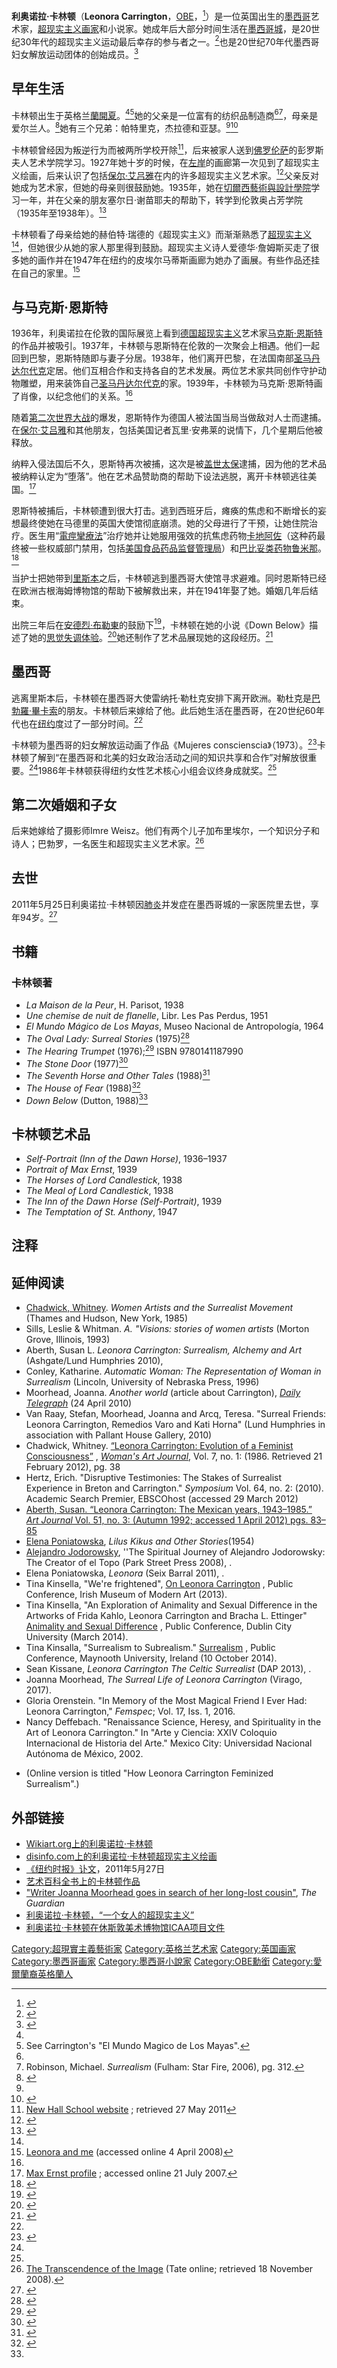 {{noteTA
|1=zh-cn:毕加索; zh-tw:畢卡索; zh-hk:畢加索;
|2=zh-cn:利奥诺拉; zh-tw:李奧諾拉; zh-hk:李奧諾拉;
}}
{{Infobox person
| name          = 利奥诺拉·卡林顿<br>Leonora Carrington
| image         = 
| field         = [[超现实主义|超现实主义]] 
| children      = Gabriel Weisz和Pablo Weisz
| birth_date    = {{birth date|1917|4|6}}
| birth_place   = {{GBR}}英格兰[[蘭開夏|蘭開夏]]
| death_date    = {{death date and age|2011|5|25|1917|4|6}}
| death_place   = {{MEX}}[[墨西哥城|墨西哥城]]
| spouse        = 雷纳托·勒杜克<br/>Emericko Weisz
| website       = {{URL|www.leocarrington.com/}}
}}

'''利奥诺拉·卡林顿'''（'''Leonora Carrington'''，[[大英帝國勳章|OBE]]，{{bd|1917年|4月6日|2011年|5月25日|catIdx=C}}<ref>{{cite web|url=http://www.seattlepi.com/entertainment/article/Surrealist-Leonora-Carrington-dies-at-94-in-Mexico-1397084.php |title=Surrealist Leonora Carrington dies at 94 in Mexico City |work=www.seattlepi.com |date=2011-05-26 |author-separator=, |author1=Mark Stevenson |author2=Associated Press |authorlink2=Associated Press }}{{dead link|date=六月 2017 |bot=InternetArchiveBot }}</ref>）是一位英国出生的[[墨西哥|墨西哥]]艺术家，[[超现实主义|超现实主义画家]]和小说家。她成年后大部分时间生活在[[墨西哥城|墨西哥城]]，是20世纪30年代的超现实主义运动最后幸存的参与者之一。<ref>{{cite web|title=Leonora Carrington dead at 94|url=https://www.wsws.org/en/articles/2011/06/carr-j22.html|accessdate=2013-04-23|archive-date=2013-03-20|archive-url=https://web.archive.org/web/20130320205146/http://wsws.org/en/articles/2011/06/carr-j22.html|dead-url=no}}</ref>也是20世纪70年代墨西哥妇女解放运动团体的创始成员。<ref name="ReferenceA">{{cite journal|last1=Chadwick|first1=Whitney|title=Leonora Carrington: Evolution of a Feminist Consciousness|journal=Women's Art Journal|date=1986|pages=37–42}}</ref>

==早年生活==
卡林顿出生于英格兰[[蘭開夏|蘭開夏]]。<ref name=son/><ref name="Leonora 1964">See Carrington's "El Mundo Magico de Los Mayas".</ref>她的父亲是一位富有的纺织品制造商<ref name=son/><ref>Robinson, Michael. ''Surrealism'' (Fulham: Star Fire, 2006), pg. 312.</ref>，母亲是爱尔兰人。<ref name=son>{{Cite web |url=http://www.carringtonleo.5u.com/leoweb/leobio.htm |title=Leo Carrington & Sons website |accessdate=2015-07-04 |archive-date=2011-05-29 |archive-url=https://web.archive.org/web/20110529035908/http://www.carringtonleo.5u.com/leoweb/leobio.htm |dead-url=yes }}</ref>她有三个兄弟：帕特里克，杰拉德和亚瑟。<ref name="aberth"/><ref name="William Grimes">{{cite web|url=http://www.nytimes.com/2011/05/27/arts/design/leonora-carrington-surrealist-dies-at-94.html?ref=deathsobituariese|title=Leonora Carrington Is Dead at 94; Artist and Author of Surrealist Work|author=William Grimes|work=The New York Times|date=2011-05-26|authorlink=William Grimes (journalist)|accessdate=2015-07-04|archive-date=2015-04-19|archive-url=https://web.archive.org/web/20150419191512/http://www.nytimes.com/2011/05/27/arts/design/leonora-carrington-surrealist-dies-at-94.html?ref=deathsobituariese|dead-url=no}}</ref>

卡林顿曾经因为叛逆行为而被两所学校开除<ref>[http://www.newhallschool.co.uk New Hall School website] {{Wayback|url=http://www.newhallschool.co.uk/ |date=20200918025324 }}; retrieved 27 May 2011</ref>，后来被家人送到[[佛罗伦萨|佛罗伦萨]]的彭罗斯夫人艺术学院学习。1927年她十岁的时候，在[[左岸|左岸]]的画廊第一次见到了超现实主义绘画，后来认识了包括[[保尔·艾吕雅|保尔·艾吕雅]]在内的许多超现实主义艺术家。<ref name="Carington Leonara bio">{{cite web|last=Carrington Leonara|title=Carrington Leonara bio|url=http://www.rogallery.com/Carrington_Leonora/carrington-bio.html|accessdate=2013-05-14|archive-date=2013-01-21|archive-url=https://web.archive.org/web/20130121033409/http://rogallery.com/Carrington_Leonora/carrington-bio.html|dead-url=no}}</ref>父亲反对她成为艺术家，但她的母亲则很鼓励她。1935年，她在[[切爾西藝術與設計學院|切爾西藝術與設計學院]]学习一年，并在父亲的朋友塞尔日·谢苗耶夫的帮助下，转学到伦敦奥占芳学院（1935年至1938年）。<ref name="aberth">{{cite book|last=Aberth|first=Susan|title=Leonora Carrington: Surrealism, Alchemy and Art.|year=2010|publisher=Lund Humphries|pages=11, 20–43, 149}}</ref>

卡林顿看了母亲给她的赫伯特·瑞德的《超现实主义》而渐渐熟悉了[[超现实主义|超现实主义]]<ref name="William Grimes"/>，但她很少从她的家人那里得到鼓励。超现实主义诗人爱德华·詹姆斯买走了很多她的画作并在1947年在纽约的皮埃尔马蒂斯画廊为她办了画展。有些作品还挂在自己的家里。<ref>[http://arts.guardian.co.uk/features/story/0,,1981212,00.html#article_continue Leonora and me] {{Wayback|url=http://arts.guardian.co.uk/features/story/0,,1981212,00.html#article_continue |date=20080512044312 }} (accessed online 4 April 2008)</ref>

==与马克斯·恩斯特==
1936年，利奥诺拉在伦敦的国际展览上看到[[德意志人|德国]][[超现实主义|超现实主义]]艺术家[[马克斯·恩斯特|马克斯·恩斯特]]的作品并被吸引。1937年，卡林顿与恩斯特在伦敦的一次聚会上相遇。他们一起回到巴黎，恩斯特随即与妻子分居。1938年，他们离开巴黎，在法国南部[[圣马丹达尔代克_(阿尔代什省)|圣马丹达尔代克]]定居。他们互相合作和支持各自的艺术发展。两位艺术家共同创作守护动物雕塑，用来装饰自己[[圣马丹达尔代克_(阿尔代什省)|圣马丹达尔代克]]的家。1939年，卡林顿为马克斯·恩斯特画了肖像，以纪念他们的关系。<ref name="aberth"/>

随着[[第二次世界大战|第二次世界大战]]的爆发，恩斯特作为德国人被法国当局当做敌对人士而逮捕。在[[保尔·艾吕雅|保尔·艾吕雅]]和其他朋友，包括美国记者瓦里·安弗莱的说情下，几个星期后他被释放。

纳粹入侵法国后不久，恩斯特再次被捕，这次是被[[盖世太保|盖世太保]]逮捕，因为他的艺术品被纳粹认定为“堕落”。他在艺术品赞助商的帮助下设法逃脱，离开卡林顿逃往美国。<ref>[http://www.abcgallery.com/E/ernst/ernstbio.html Max Ernst profile] {{Wayback|url=http://www.abcgallery.com/E/ernst/ernstbio.html |date=20150705144040 }}; accessed online 21 July 2007.</ref>

恩斯特被捕后，卡林顿遭到很大打击。逃到西班牙后，瘫痪的焦虑和不断增长的妄想最终使她在马德里的英国大使馆彻底崩溃。她的父母进行了干预，让她住院治疗。医生用“[[電痙攣療法|電痙攣療法]]”治疗她并让她服用强效的抗焦虑药物[[卡地阿佐|卡地阿佐]]（这种药最终被一些权威部门禁用，包括[[美国食品药品监督管理局|美国食品药品监督管理局]]）和[[巴比妥类药物|巴比妥类药物]][[苯巴比妥|鲁米那]]。<ref>{{cite journal|title=Gaensbauer|last=Gaensbauer|first=Deborah|page=275}}</ref>

当护士把她带到[[里斯本|里斯本]]之后，卡林顿逃到墨西哥大使馆寻求避难。同时恩斯特已经在欧洲古根海姆博物馆的帮助下被解救出来，并在1941年娶了她。婚姻几年后结束。

出院三年后在[[安德烈·布勒東|安德烈·布勒東]]的鼓励下<ref>{{cite journal|title=Breton|last=Hertz|first=Erich|page=97}}</ref>，卡林顿在她的小说《Down Below》描述了她的[[思覺失調|思觉失调体验]]。<ref>{{cite journal|last=Gaensbauer|first=Deborah|title=Voyages of Discovery: Leonora Carrington's Magical Prose|journal=Women's Studies|year=1994|volume=23|issue=3|doi=10.1080/00497878.1994.9979027|pages=271}}</ref>她还制作了艺术品展现她的这段经历。<ref>{{cite journal|last=Hertz|first=Erich|title=Disruptive Testimonies: The Stakes of Surrealist Experience in Breton and Carrington|journal=Symposium|year=2010|volume=64|issue=2|pages=100|doi=10.1080/00397709.2010.483409}}</ref>

==墨西哥==
逃离里斯本后，卡林顿在墨西哥大使雷纳托·勒杜克安排下离开欧洲。勒杜克是[[巴勃羅·畢卡索|巴勃羅·畢卡索]]的朋友。卡林顿后来嫁给了他。此后她生活在墨西哥，在20世纪60年代也在[[纽约|纽约]]度过了一部分时间。<ref name="Leonora 1964"/>

卡林顿为墨西哥的妇女解放运动画了作品《Mujeres conscienscia》（1973）。<ref>{{cite book|last1=Chadwick|first1=Whitney|title=Women, Art, & Society|date=2012|publisher=Thames & Hudson|location=New York|edition=5}}</ref>卡林顿了解到“在墨西哥和北美的妇女政治活动之间的知识共享和合作”对解放很重要。<ref name="ReferenceA"/>1986年卡林顿获得纽约女性艺术核心小组会议终身成就奖。<ref name="ReferenceA"/>

==第二次婚姻和子女==
后来她嫁给了摄影师Imre Weisz。他们有两个儿子加布里埃尔，一个知识分子和诗人；巴勃罗，一名医生和超现实主义艺术家。<ref>[http://www.tate.org.uk/tateetc/issue14/image.htm The Transcendence of the Image] {{Wayback|url=http://www.tate.org.uk/tateetc/issue14/image.htm |date=20120315151522 }} (Tate online; retrieved 18 November 2008).</ref>

==去世==
2011年5月25日利奥诺拉·卡林顿因[[肺炎|肺炎]]并发症在墨西哥城的一家医院里去世，享年94岁。<ref name="Fox News">{{cite web|title=Leonora Carrington's Death|url=http://latino.foxnews.com/latino/entertainment/2011/05/26/artist-leonora-carrington-dies-mexico/|accessdate=2013-09-25|deadurl=yes|archiveurl=https://web.archive.org/web/20130927033928/http://latino.foxnews.com/latino/entertainment/2011/05/26/artist-leonora-carrington-dies-mexico/|archivedate=2013-09-27}}</ref>

==书籍==
{{Library resources box|by=yes|viaf=95792717}}

===卡林顿著===
* ''La Maison de la Peur'', H. Parisot, 1938
* ''Une chemise de nuit de flanelle'', Libr. Les Pas Perdus, 1951
* ''El Mundo Mágico de Los Mayas'', Museo Nacional de Antropología, 1964
* ''The Oval Lady: Surreal Stories'' (1975)<ref name="The oval lady">{{cite book|last=Orenstein|first=Leonora Carrington ; illustrated by Pablo Weisz ; translated [from the Spanish] by Rochelle Holt ; foreword by Gloria|title=The oval lady, other stories : six surreal stories|year=1975|publisher=Capra Press|location=Santa Barbara|isbn=978-0884960362}}</ref>
* ''The Hearing Trumpet'' (1976);<ref name="The hearing trumpet">{{cite book|last=Weisz-Carrington|first=Leonora Carrington ; ill. by Pablo|title=The hearing trumpet|year=1976|publisher=Routledge & Kegan Paul|location=London|isbn=978-0-7100-8637-2}}</ref> ISBN 9780141187990 
* ''The Stone Door'' (1977)<ref name="The stone door">{{cite book|last=Carrington|first=Leonora|title=The stone door|url=https://archive.org/details/stonedoor00carr|year=1977|publisher=St. Martin's Press|location=New York|isbn=978-0312762100}}</ref>
* ''The Seventh Horse and Other Tales'' (1988)<ref name="The seventh horse">{{cite book|last=Kerrigan|first=Leonara Carrington ; translations by Kathrine Talbot & Anthony|title=The seventh horse, and other tales|year=1988|publisher=E.P. Dutton|location=New York|isbn=0525483845|edition=1st}}</ref>
* ''The House of Fear'' (1988)<ref name="The house of fear">{{cite book|last=Talbot|first=Leonora Carrington ; introduction by Marina Warner ; translations by Kathrine|title=The house of fear : notes from Down below|url=https://archive.org/details/houseoffear00leon|year=1988|publisher=E.P. Dutton|location=New York|isbn=0525246487|edition=1st|author2=Warner, Marina }}</ref>
*''Down Below'' (Dutton, 1988)<ref name="The house of fear" />

==卡林顿艺术品==
*''Self-Portrait (Inn of the Dawn Horse)'', 1936–1937
*''Portrait of Max Ernst'', 1939
*''The Horses of Lord Candlestick'', 1938
*''The Meal of Lord Candlestick'', 1938
*''The Inn of the Dawn Horse (Self-Portrait)'', 1939 
*''The Temptation of St. Anthony'', 1947

==注释==
{{Reflist|2}}

==延伸阅读==
* [[Whitney_Chadwick|Chadwick, Whitney]]. ''Women Artists and the Surrealist Movement'' (Thames and Hudson, New York, 1985)
* Sills, Leslie & Whitman. ''A. "Visions: stories of women artists'' (Morton Grove, Illinois, 1993)
* Aberth, Susan L. ''Leonora Carrington: Surrealism, Alchemy and Art'' (Ashgate/Lund Humphries 2010), {{ISBN|978-1-84822-056-0}}
* Conley, Katharine. ''Automatic Woman: The Representation of Woman in Surrealism'' (Lincoln, University of Nebraska Press, 1996)
* Moorhead, Joanna. ''Another world'' (article about Carrington), ''[[Daily_Telegraph|Daily Telegraph]]'' (24 April 2010)
* Van Raay, Stefan, Moorhead, Joanna and Arcq, Teresa. "Surreal Friends: Leonora Carrington, Remedios Varo and Kati Horna" (Lund Humphries in association with Pallant House Gallery, 2010)
* Chadwick, Whitney. [https://www.jstor.org/stable/1358235 “Leonora Carrington: Evolution of a Feminist Consciousness”] {{Wayback|url=https://www.jstor.org/stable/1358235 |date=20200806052618 }}, ''[[Woman's_Art_Journal|Woman's Art Journal]]'', Vol. 7, no. 1: (1986. Retrieved 21 February 2012), pg. 38
* Hertz, Erich. "Disruptive Testimonies: The Stakes of Surrealist Experience in Breton and Carrington." ''Symposium'' Vol. 64, no. 2: (2010). Academic Search Premier, EBSCOhost (accessed 29 March 2012)
* [https://www.jstor.org/stable/777352 Aberth, Susan. “Leonora Carrington: The Mexican years, 1943–1985.” ''Art Journal'' Vol. 51, no. 3: (Autumn 1992; accessed 1 April 2012) pgs. 83–85] {{Wayback|url=https://www.jstor.org/stable/777352 |date=20200806051015 }}
* [[Elena_Poniatowska|Elena Poniatowska]], ''Lilus Kikus and Other Stories ''(1954)
* [[Alejandro_Jodorowsky|Alejandro Jodorowsky]], ''The Spiritual Journey of Alejandro Jodorowsky: The Creator of el Topo (Park Street Press 2008), {{ISBN|9781283215367}}.
* Elena Poniatowska, ''Leonora'' (Seix Barral 2011), {{ISBN|978-6070706325}}.
* Tina Kinsella, "We're frightened", [https://tinakinsella.wordpress.com/gallery-talk-were-frightened-that-somebody-might-think-that-we-are-also-animals-which-we-are-leonora-carrington-and-the-matrixial-theory-of-bracha-l-ettinger/ On Leonora Carrington] {{Wayback|url=https://tinakinsella.wordpress.com/gallery-talk-were-frightened-that-somebody-might-think-that-we-are-also-animals-which-we-are-leonora-carrington-and-the-matrixial-theory-of-bracha-l-ettinger/ |date=20220319080608 }}, Public Conference, Irish Museum of Modern Art (2013).
* Tina Kinsella, "An Exploration of Animality and Sexual Difference in the Artworks of Frida Kahlo, Leonora Carrington and Bracha L. Ettinger" [https://tinakinsella.wordpress.com/conference-paper-were-frightened-that-somebody-might-think-that-we-are-also-animals-which-we-are/ Animality and Sexual Difference] {{Wayback|url=https://tinakinsella.wordpress.com/conference-paper-were-frightened-that-somebody-might-think-that-we-are-also-animals-which-we-are/ |date=20220319080609 }}, Public Conference, Dublin City University (March 2014).
* Tina Kinsalla, "Surrealism to Subrealism." [https://tinakinsella.wordpress.com/surrealism-to-subrealism/ Surrealism] {{Wayback|url=https://tinakinsella.wordpress.com/surrealism-to-subrealism/ |date=20220319080610 }}, Public Conference, Maynooth University, Ireland (10 October 2014).
* Sean Kissane, ''Leonora Carrington The Celtic Surrealist'' (DAP 2013), {{ISBN|9781938922206}}.
* Joanna Moorhead, ''The Surreal Life of Leonora Carrington'' (Virago, 2017).
* Gloria Orenstein. "In Memory of the Most Magical Friend I Ever Had: Leonora Carrington," ''Femspec''; Vol. 17, Iss. 1, 2016.
* Nancy Deffebach. "Renaissance Science, Heresy, and Spirituality in the Art of Leonora Carrington." In "Arte y Ciencia: XXIV Coloquio Internacional de Historia del Arte." Mexico City: Universidad Nacional Autónoma de México, 2002.
* {{cite magazine |author=Emre, Merve |author-link=Merve Emre |date=28 December 2020 |title=Extravagant creatures : Leonora Carrington's matriarchal Surrealism |department=The Critics. Books |magazine=The New Yorker |volume=96 |issue=42 |pages=83–86 |url=https://www.newyorker.com/magazine/2020/12/28/how-leonora-carrington-feminized-surrealism |accessdate=26 April 2021 |archive-date=2022-05-18 |archive-url=https://web.archive.org/web/20220518150535/https://www.newyorker.com/magazine/2020/12/28/how-leonora-carrington-feminized-surrealism }} (Online version is titled "How Leonora Carrington Feminized Surrealism".)

==外部链接==
*[http://www.wikiart.org/en/leonora-carrington Wikiart.org上的利奥诺拉·卡林顿]{{Wayback|url=http://www.wikiart.org/en/leonora-carrington |date=20150710163634 }}
*[https://web.archive.org/web/20160303175449/http://disinfo.com/2014/10/leonora-carringtons-surrealist-paintings/ disinfo.com上的利奥诺拉·卡林顿超现实主义绘画]
*[http://www.nytimes.com/2011/05/27/arts/design/leonora-carrington-surrealist-dies-at-94.html?_r=1&ref=deathsobituaries 《纽约时报》讣文]{{Wayback|url=http://www.nytimes.com/2011/05/27/arts/design/leonora-carrington-surrealist-dies-at-94.html?_r=1&ref=deathsobituaries |date=20171228054531 }}，2011年5月27日
*[http://www.artcyclopedia.com/artists/carrington_leonora.html 艺术百科全书上的卡林顿作品]{{Wayback|url=http://www.artcyclopedia.com/artists/carrington_leonora.html |date=20150905093707 }} 
*[http://arts.guardian.co.uk/features/story/0,,1981212,00.html "Writer Joanna Moorhead goes in search of her long-lost cousin"]{{Wayback|url=http://arts.guardian.co.uk/features/story/0,,1981212,00.html |date=20080512044312 }}, ''The Guardian''
*[https://web.archive.org/web/20080405151730/http://www.carringtonleo.5u.com/ 利奥诺拉·卡林顿，“一个女人的超现实主义”]
*[https://web.archive.org/web/20180612141354/http://icaadocs.mfah.org/icaadocs/MYDOCUMENTS/SharedCollections/tabid/180/f/2070/language/en-US/Default.aspx 利奥诺拉·卡林顿在休斯敦美术博物馆ICAA项目文件]
{{Authority control}}

{{DEFAULTSORT:Carrington, Leonora}}
[[Category:超現實主義藝術家|Category:超現實主義藝術家]]
[[Category:英格兰艺术家|Category:英格兰艺术家]]
[[Category:英国画家|Category:英国画家]]
[[Category:墨西哥画家|Category:墨西哥画家]]
[[Category:墨西哥小說家|Category:墨西哥小說家]]
[[Category:OBE勳銜|Category:OBE勳銜]]
[[Category:愛爾蘭裔英格蘭人|Category:愛爾蘭裔英格蘭人]]